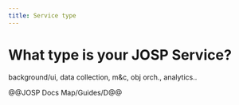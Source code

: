 ```yaml
---
title: Service type
---
```

# What type is your JOSP Service?

background/ui, data collection, m&c, obj orch., analytics..

@@JOSP Docs Map/Guides/D@@
